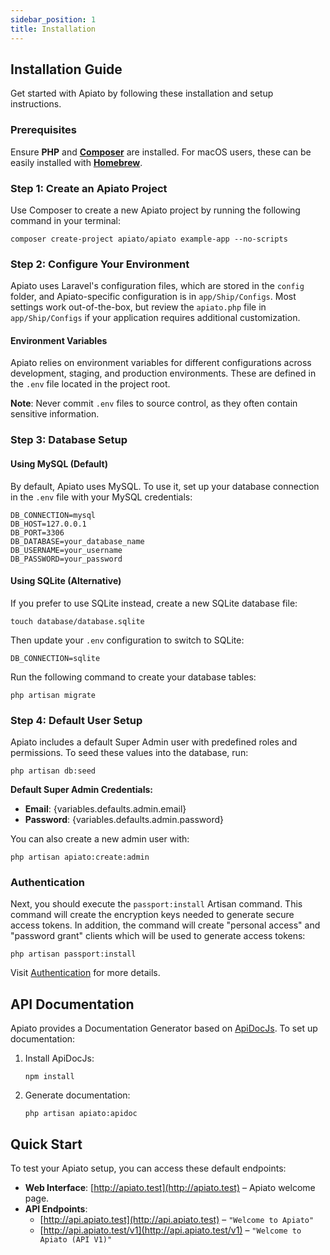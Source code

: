 ```yaml
---
sidebar_position: 1
title: Installation
---
```


## Installation Guide

Get started with Apiato by following these installation and setup instructions.

### Prerequisites

Ensure **PHP** and **[Composer](https://getcomposer.org/)** are installed. For macOS users, these can be easily installed with **[Homebrew](https://brew.sh/)**.

### Step 1: Create an Apiato Project

Use Composer to create a new Apiato project by running the following command in your terminal:

```
composer create-project apiato/apiato example-app --no-scripts
```

### Step 2: Configure Your Environment

Apiato uses Laravel's configuration files, which are stored in the `config` folder, and Apiato-specific configuration is in `app/Ship/Configs`. Most settings work out-of-the-box, but review the `apiato.php` file in `app/Ship/Configs` if your application requires additional customization.

#### Environment Variables

Apiato relies on environment variables for different configurations across development, staging, and production environments. These are defined in the `.env` file located in the project root.

**Note**: Never commit `.env` files to source control, as they often contain sensitive information.

### Step 3: Database Setup

#### Using MySQL (Default)

By default, Apiato uses MySQL. To use it, set up your database connection in the `.env` file with your MySQL credentials:

```
DB_CONNECTION=mysql
DB_HOST=127.0.0.1
DB_PORT=3306
DB_DATABASE=your_database_name
DB_USERNAME=your_username
DB_PASSWORD=your_password
```

#### Using SQLite (Alternative)

If you prefer to use SQLite instead, create a new SQLite database file:

```
touch database/database.sqlite
```

Then update your `.env` configuration to switch to SQLite:

```
DB_CONNECTION=sqlite
```

Run the following command to create your database tables:

```
php artisan migrate
```

### Step 4: Default User Setup

Apiato includes a default Super Admin user with predefined roles and permissions. To seed these values into the database, run:

```
php artisan db:seed
```

**Default Super Admin Credentials:**
- **Email**: {variables.defaults.admin.email}
- **Password**: {variables.defaults.admin.password}

You can also create a new admin user with:

```
php artisan apiato:create:admin
```
### Authentication

Next, you should execute the `passport:install` Artisan command.
This command will create the encryption keys needed to generate secure access tokens.
In addition, the command will create "personal access"
and "password grant" clients which will be used to generate access tokens:

```
php artisan passport:install
```

Visit [Authentication](../security/authentication.mdx) for more details.

## API Documentation

Apiato provides a Documentation Generator based on [ApiDocJs](https://apidocjs.com/). To set up documentation:

1. Install ApiDocJs:
   ```
   npm install
   ```

2. Generate documentation:
   ```
   php artisan apiato:apidoc
   ```

## Quick Start

To test your Apiato setup, you can access these default endpoints:

- **Web Interface**: [http://apiato.test](http://apiato.test) – Apiato welcome page.
- **API Endpoints**:
  - [http://api.apiato.test](http://api.apiato.test) – `"Welcome to Apiato"`
  - [http://api.apiato.test/v1](http://api.apiato.test/v1) – `"Welcome to Apiato (API V1)"`

